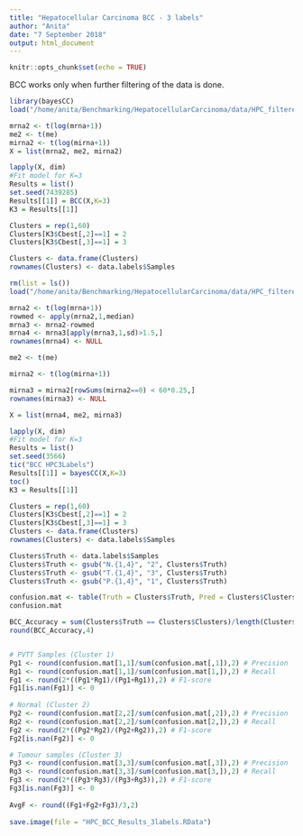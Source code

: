 ```yaml
---
title: "Hepatocellular Carcinoma BCC - 3 labels"
author: "Anita"
date: "7 September 2018"
output: html_document
---
```


```r
knitr::opts_chunk$set(echo = TRUE)
```

BCC works only when further filtering of the data is done.

```r
library(bayesCC)
load("/home/anita/Benchmarking/HepatocellularCarcinoma/data/HPC_filtered_data.Rdata")
```

```r
mrna2 <- t(log(mrna+1))
me2 <- t(me)
mirna2 <- t(log(mirna+1))
X = list(mrna2, me2, mirna2)
```

```r
lapply(X, dim)
#Fit model for K=3
Results = list()
set.seed(7439285)
Results[[1]] = BCC(X,K=3)
K3 = Results[[1]]

Clusters = rep(1,60)
Clusters[K3$Cbest[,2]==1] = 2
Clusters[K3$Cbest[,3]==1] = 3

Clusters <- data.frame(Clusters)
rownames(Clusters) <- data.labels$Samples
```

```r
rm(list = ls())
load("/home/anita/Benchmarking/HepatocellularCarcinoma/data/HPC_filtered_data.Rdata")

mrna2 <- t(log(mrna+1))
rowmed <- apply(mrna2,1,median)
mrna3 <- mrna2-rowmed
mrna4 <- mrna3[apply(mrna3,1,sd)>1.5,]
rownames(mrna4) <- NULL

me2 <- t(me)

mirna2 <- t(log(mirna+1))

mirna3 = mirna2[rowSums(mirna2==0) < 60*0.25,]
rownames(mirna3) <- NULL

X = list(mrna4, me2, mirna3)

lapply(X, dim)
#Fit model for K=3
Results = list()
set.seed(3566)
tic("BCC HPC3Labels")
Results[[1]] = bayesCC(X,K=3)
toc()
K3 = Results[[1]]
```

```r
Clusters = rep(1,60)
Clusters[K3$Cbest[,2]==1] = 2
Clusters[K3$Cbest[,3]==1] = 3
Clusters <- data.frame(Clusters)
rownames(Clusters) <- data.labels$Samples

Clusters$Truth <- data.labels$Samples
Clusters$Truth <- gsub("N.{1,4}", "2", Clusters$Truth)
Clusters$Truth <- gsub("T.{1,4}", "3", Clusters$Truth)
Clusters$Truth <- gsub("P.{1,4}", "1", Clusters$Truth)

confusion.mat <- table(Truth = Clusters$Truth, Pred = Clusters$Clusters)
confusion.mat
```

```r
BCC_Accuracy = sum(Clusters$Truth == Clusters$Clusters)/length(Clusters$Clusters)
round(BCC_Accuracy,4)


# PVTT Samples (Cluster 1)
Pg1 <- round(confusion.mat[1,1]/sum(confusion.mat[,1]),2) # Precision
Rg1 <- round(confusion.mat[1,1]/sum(confusion.mat[1,]),2) # Recall
Fg1 <- round(2*((Pg1*Rg1)/(Pg1+Rg1)),2) # F1-score
Fg1[is.nan(Fg1)] <- 0
  
# Normal (Cluster 2)
Pg2 <- round(confusion.mat[2,2]/sum(confusion.mat[,2]),2) # Precision
Rg2 <- round(confusion.mat[2,2]/sum(confusion.mat[2,]),2) # Recall
Fg2 <- round(2*((Pg2*Rg2)/(Pg2+Rg2)),2) # F1-score
Fg2[is.nan(Fg2)] <- 0

# Tumour samples (Cluster 3)
Pg3 <- round(confusion.mat[3,3]/sum(confusion.mat[,3]),2) # Precision
Rg3 <- round(confusion.mat[3,3]/sum(confusion.mat[3,]),2) # Recall
Fg3 <- round(2*((Pg3*Rg3)/(Pg3+Rg3)),2) # F1-score
Fg3[is.nan(Fg3)] <- 0
  
AvgF <- round((Fg1+Fg2+Fg3)/3,2)
  
save.image(file = "HPC_BCC_Results_3labels.RData")
```